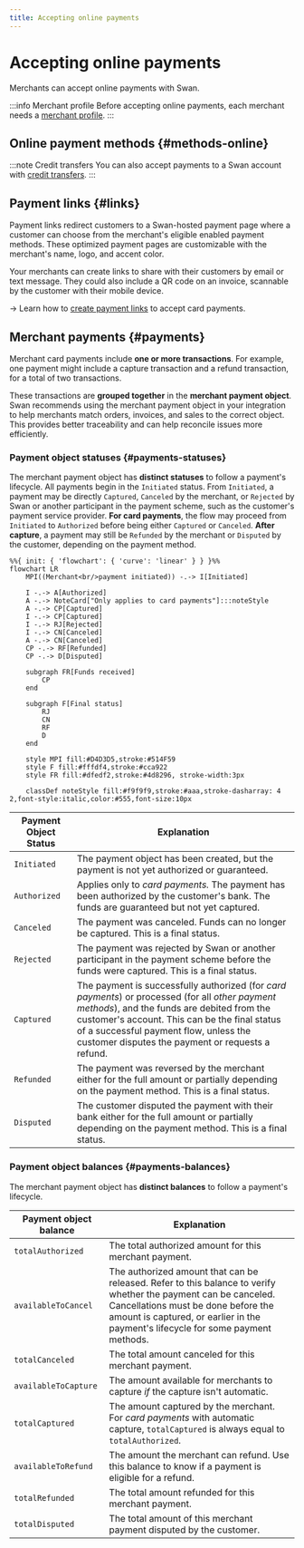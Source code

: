 ```yaml
---
title: Accepting online payments
---
```


# Accepting online payments

Merchants can accept online payments with Swan.

:::info Merchant profile
Before accepting online payments, each merchant needs a [merchant profile](../index.mdx#profiles).
:::

## Online payment methods {#methods-online}


<OnlinePaymentMethods />

:::note Credit transfers
You can also accept payments to a Swan account with [credit transfers](../../payments/credit-transfers/index.mdx).
:::

## Payment links {#links}

Payment links redirect customers to a Swan-hosted payment page where a customer can choose from the merchant's eligible enabled payment methods.
These optimized payment pages are customizable with the merchant's name, logo, and accent color.

Your merchants can create links to share with their customers by email or text message.
They could also include a QR code on an invoice, scannable by the customer with their mobile device.

→ Learn how to [create payment links](./cards/guide-create-link.mdx) to accept card payments.

## Merchant payments {#payments}

Merchant card payments include **one or more transactions**.
For example, one payment might include a capture transaction and a refund transaction, for a total of two transactions.

These transactions are **grouped together** in the **merchant payment object**.
Swan recommends using the merchant payment object in your integration to help merchants match orders, invoices, and sales to the correct object.
This provides better traceability and can help reconcile issues more efficiently.

### Payment object statuses {#payments-statuses}

The merchant payment object has **distinct statuses** to follow a payment's lifecycle. 
All payments begin in the `Initiated` status. 
From `Initiated`, a payment may be directly `Captured`, `Canceled` by the merchant, or `Rejected` by Swan or another participant in the payment scheme, such as the customer's payment service provider. 
**For card payments**, the flow may proceed from `Initiated` to `Authorized` before being either `Captured` or `Canceled`. 
**After capture**, a payment may still be `Refunded` by the merchant or `Disputed` by the customer, depending on the payment method.


```mermaid
%%{ init: { 'flowchart': { 'curve': 'linear' } } }%%
flowchart LR
    MPI((Merchant<br/>payment initiated)) -.-> I[Initiated]

    I -.-> A[Authorized]
    A -.-> NoteCard["Only applies to card payments"]:::noteStyle
    A -.-> CP[Captured]
    I -.-> CP[Captured]
    I -.-> RJ[Rejected]
    I -.-> CN[Canceled]
    A -.-> CN[Canceled]
    CP -.-> RF[Refunded]
    CP -.-> D[Disputed]

    subgraph FR[Funds received]
        CP
    end

    subgraph F[Final status]
        RJ
        CN
        RF
        D
    end

    style MPI fill:#D4D3D5,stroke:#514F59
    style F fill:#fffdf4,stroke:#cca922
    style FR fill:#dfedf2,stroke:#4d8296, stroke-width:3px

    classDef noteStyle fill:#f9f9f9,stroke:#aaa,stroke-dasharray: 4 2,font-style:italic,color:#555,font-size:10px
```

| Payment Object Status | Explanation |
|---|---|
| `Initiated` | The payment object has been created, but the payment is not yet authorized or guaranteed. |
| `Authorized` | Applies only to *card payments.* The payment has been authorized by the customer's bank. The funds are guaranteed but not yet captured. |
| `Canceled` | The payment was canceled. Funds can no longer be captured. This is a final status. |
| `Rejected` | The payment was rejected by Swan or another participant in the payment scheme before the funds were captured. This is a final status. |
| `Captured` | The payment is successfully authorized (for *card payments*) or processed (for all *other payment methods*), and the funds are debited from the customer's account. This can be the final status of a successful payment flow, unless the customer disputes the payment or requests a refund. |
| `Refunded` | The payment was reversed by the merchant either for the full amount or partially depending on the payment method. This is a final status. |
| `Disputed` | The customer disputed the payment with their bank either for the full amount or partially depending on the payment method. This is a final status. |

### Payment object balances {#payments-balances}

The merchant payment object has **distinct balances** to follow a payment's lifecycle.

| Payment object balance | Explanation |
|---|---|
| `totalAuthorized` | The total authorized amount for this merchant payment. |
| `availableToCancel` | The authorized amount that can be released. Refer to this balance to verify whether the payment can be canceled. Cancellations must be done before the amount is captured, or earlier in the payment's lifecycle for some payment methods. |
| `totalCanceled` | The total amount canceled for this merchant payment. |
| `availableToCapture` | The amount available for merchants to capture *if* the capture isn't automatic. |
| `totalCaptured` | The amount captured by the merchant. For *card payments* with automatic capture, `totalCaptured` is always equal to `totalAuthorized`. |
| `availableToRefund` | The amount the merchant can refund. Use this balance to know if a payment is eligible for a refund. |
| `totalRefunded` | The total amount refunded for this merchant payment. |
| `totalDisputed` | The total amount of this merchant payment disputed by the customer. |